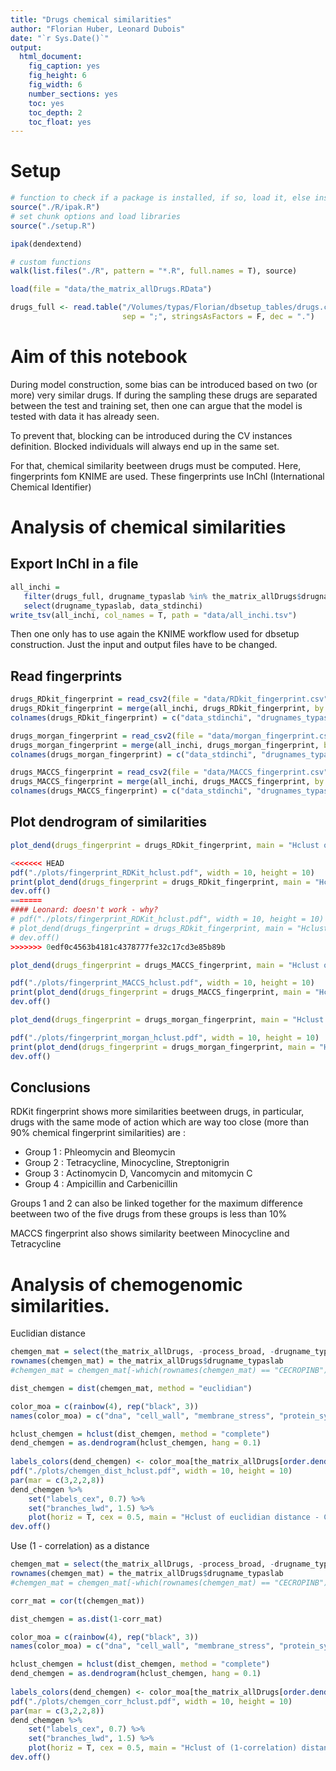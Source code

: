 ```yaml
---
title: "Drugs chemical similarities"
author: "Florian Huber, Leonard Dubois"
date: "`r Sys.Date()`"
output:
  html_document:
    fig_caption: yes
    fig_height: 6
    fig_width: 6
    number_sections: yes
    toc: yes
    toc_depth: 2
    toc_float: yes
---
```


# Setup

```r
# function to check if a package is installed, if so, load it, else install and then load it
source("./R/ipak.R")
# set chunk options and load libraries
source("./setup.R")

ipak(dendextend)

# custom functions
walk(list.files("./R", pattern = "*.R", full.names = T), source)

load(file = "data/the_matrix_allDrugs.RData")

drugs_full <- read.table("/Volumes/typas/Florian/dbsetup_tables/drugs.csv", header = T, 
                         sep = ";", stringsAsFactors = F, dec = ".")

```


# Aim of this notebook

During model construction, some bias can be introduced based on two (or more) very similar drugs. If 
during the sampling these drugs are separated between the test and training set, then one can argue 
that the model is tested with data it has already seen.

To prevent that, blocking can be introduced during the CV instances definition. Blocked individuals 
will always end up in the same set.

For that, chemical similarity beetween drugs must be computed. Here, fingerprints fom KNIME are used. 
These fingerprints use InChI (International Chemical Identifier)


# Analysis of chemical similarities

## Export InChI in a file

```r
all_inchi = 
   filter(drugs_full, drugname_typaslab %in% the_matrix_allDrugs$drugname_typaslab) %>% 
   select(drugname_typaslab, data_stdinchi)
write_tsv(all_inchi, col_names = T, path = "data/all_inchi.tsv")
```

Then one only has to use again the KNIME workflow used for dbsetup construction. Just the input and 
output files have to be changed.


## Read fingerprints

```r
drugs_RDkit_fingerprint = read_csv2(file = "data/RDkit_fingerprint.csv")
drugs_RDkit_fingerprint = merge(all_inchi, drugs_RDkit_fingerprint, by = "data_stdinchi")
colnames(drugs_RDkit_fingerprint) = c("data_stdinchi", "drugnames_typaslab", "RDkit_fingerprint")

drugs_morgan_fingerprint = read_csv2(file = "data/morgan_fingerprint.csv")
drugs_morgan_fingerprint = merge(all_inchi, drugs_morgan_fingerprint, by = "data_stdinchi")
colnames(drugs_morgan_fingerprint) = c("data_stdinchi", "drugnames_typaslab", "RDkit_fingerprint")

drugs_MACCS_fingerprint = read_csv2(file = "data/MACCS_fingerprint.csv")
drugs_MACCS_fingerprint = merge(all_inchi, drugs_MACCS_fingerprint, by = "data_stdinchi")
colnames(drugs_MACCS_fingerprint) = c("data_stdinchi", "drugnames_typaslab", "RDkit_fingerprint")
```


## Plot dendrogram of similarities

```r
plot_dend(drugs_fingerprint = drugs_RDkit_fingerprint, main = "Hclust of binary distance - RDKit fingerprint")

<<<<<<< HEAD
pdf("./plots/fingerprint_RDKit_hclust.pdf", width = 10, height = 10)
print(plot_dend(drugs_fingerprint = drugs_RDkit_fingerprint, main = "Hclust of binary distance - RDKit fingerprint"))
dev.off()
=======
#### Leonard: doesn't work - why? 
# pdf("./plots/fingerprint_RDKit_hclust.pdf", width = 10, height = 10)
# plot_dend(drugs_fingerprint = drugs_RDkit_fingerprint, main = "Hclust of binary distance - RDKit fingerprint")
# dev.off()
>>>>>>> 0edf0c4563b4181c4378777fe32c17cd3e85b89b
```

```r
plot_dend(drugs_fingerprint = drugs_MACCS_fingerprint, main = "Hclust of binary distance - MACCS fingerprint")

pdf("./plots/fingerprint_MACCS_hclust.pdf", width = 10, height = 10)
print(plot_dend(drugs_fingerprint = drugs_MACCS_fingerprint, main = "Hclust of binary distance - MACCS fingerprint"))
dev.off()
```

```r
plot_dend(drugs_fingerprint = drugs_morgan_fingerprint, main = "Hclust of binary distance - Morgan fingerprint")

pdf("./plots/fingerprint_morgan_hclust.pdf", width = 10, height = 10)
print(plot_dend(drugs_fingerprint = drugs_morgan_fingerprint, main = "Hclust of binary distance - Morgan fingerprint"))
dev.off()
```


## Conclusions

RDKit fingerprint shows more similarities beetween drugs, in particular, drugs with the same mode of 
action which are way too close (more than 90% chemical fingerprint similarities) are :

- Group 1 : Phleomycin and Bleomycin
- Group 2 : Tetracycline, Minocycline, Streptonigrin
- Group 3 : Actinomycin D, Vancomycin and mitomycin C
- Group 4 : Ampicillin and Carbenicillin

Groups 1 and 2 can also be linked together for the maximum difference beetween two of the five drugs 
from these groups is less than 10%

MACCS fingerprint also shows similarity beetween Minocycline and Tetracycline



# Analysis of chemogenomic similarities. 

Euclidian distance

```r
chemgen_mat = select(the_matrix_allDrugs, -process_broad, -drugname_typaslab)
rownames(chemgen_mat) = the_matrix_allDrugs$drugname_typaslab
#chemgen_mat = chemgen_mat[-which(rownames(chemgen_mat) == "CECROPINB"), ]

dist_chemgen = dist(chemgen_mat, method = "euclidian")

color_moa = c(rainbow(4), rep("black", 3))
names(color_moa) = c("dna", "cell_wall", "membrane_stress", "protein_synthesis", "protein_qc", "oxidative_stress", "pmf")

hclust_chemgen = hclust(dist_chemgen, method = "complete")
dend_chemgen = as.dendrogram(hclust_chemgen, hang = 0.1)
    
labels_colors(dend_chemgen) <- color_moa[the_matrix_allDrugs[order.dendrogram(dend_chemgen), "process_broad"]]
pdf("./plots/chemgen_dist_hclust.pdf", width = 10, height = 10)
par(mar = c(3,2,2,8)) 
dend_chemgen %>%
    set("labels_cex", 0.7) %>%
    set("branches_lwd", 1.5) %>%
    plot(horiz = T, cex = 0.5, main = "Hclust of euclidian distance - Chemogenomic profile")
dev.off()
```


Use (1 - correlation) as a distance

```r
chemgen_mat = select(the_matrix_allDrugs, -process_broad, -drugname_typaslab)
rownames(chemgen_mat) = the_matrix_allDrugs$drugname_typaslab
#chemgen_mat = chemgen_mat[-which(rownames(chemgen_mat) == "CECROPINB"), ]

corr_mat = cor(t(chemgen_mat))

dist_chemgen = as.dist(1-corr_mat)

color_moa = c(rainbow(4), rep("black", 3))
names(color_moa) = c("dna", "cell_wall", "membrane_stress", "protein_synthesis", "protein_qc", "oxidative_stress", "pmf")

hclust_chemgen = hclust(dist_chemgen, method = "complete")
dend_chemgen = as.dendrogram(hclust_chemgen, hang = 0.1)
    
labels_colors(dend_chemgen) <- color_moa[the_matrix_allDrugs[order.dendrogram(dend_chemgen), "process_broad"]]
pdf("./plots/chemgen_corr_hclust.pdf", width = 10, height = 10)
par(mar = c(3,2,2,8)) 
dend_chemgen %>%
    set("labels_cex", 0.7) %>%
    set("branches_lwd", 1.5) %>%
    plot(horiz = T, cex = 0.5, main = "Hclust of (1-correlation) distance - Chemogenomic profile")
dev.off()
```
